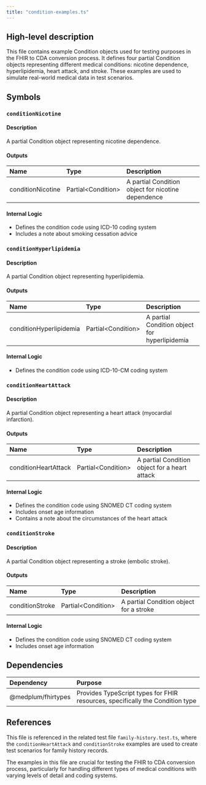 ```yaml
---
title: "condition-examples.ts"
---
```


## High-level description
This file contains example Condition objects used for testing purposes in the FHIR to CDA conversion process. It defines four partial Condition objects representing different medical conditions: nicotine dependence, hyperlipidemia, heart attack, and stroke. These examples are used to simulate real-world medical data in test scenarios.

## Symbols

### `conditionNicotine`
#### Description
A partial Condition object representing nicotine dependence.

#### Outputs
| Name | Type | Description |
|:-----|:-----|:------------|
| conditionNicotine | Partial&lt;Condition&gt; | A partial Condition object for nicotine dependence |

#### Internal Logic
- Defines the condition code using ICD-10 coding system
- Includes a note about smoking cessation advice

### `conditionHyperlipidemia`
#### Description
A partial Condition object representing hyperlipidemia.

#### Outputs
| Name | Type | Description |
|:-----|:-----|:------------|
| conditionHyperlipidemia | Partial&lt;Condition&gt; | A partial Condition object for hyperlipidemia |

#### Internal Logic
- Defines the condition code using ICD-10-CM coding system

### `conditionHeartAttack`
#### Description
A partial Condition object representing a heart attack (myocardial infarction).

#### Outputs
| Name | Type | Description |
|:-----|:-----|:------------|
| conditionHeartAttack | Partial&lt;Condition&gt; | A partial Condition object for a heart attack |

#### Internal Logic
- Defines the condition code using SNOMED CT coding system
- Includes onset age information
- Contains a note about the circumstances of the heart attack

### `conditionStroke`
#### Description
A partial Condition object representing a stroke (embolic stroke).

#### Outputs
| Name | Type | Description |
|:-----|:-----|:------------|
| conditionStroke | Partial&lt;Condition&gt; | A partial Condition object for a stroke |

#### Internal Logic
- Defines the condition code using SNOMED CT coding system
- Includes onset age information

## Dependencies
| Dependency | Purpose |
|:-----------|:--------|
| @medplum/fhirtypes | Provides TypeScript types for FHIR resources, specifically the Condition type |

## References
This file is referenced in the related test file `family-history.test.ts`, where the `conditionHeartAttack` and `conditionStroke` examples are used to create test scenarios for family history records.

The examples in this file are crucial for testing the FHIR to CDA conversion process, particularly for handling different types of medical conditions with varying levels of detail and coding systems.